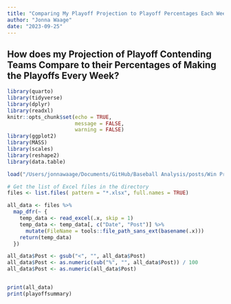 ```yaml
---
title: "Comparing My Playoff Projection to Playoff Percentages Each Week"
author: "Jonna Waage"
date: "2023-09-25"
---
```


## How does my Projection of Playoff Contending Teams Compare to their Percentages of Making the Playoffs Every Week?


```r
library(quarto)
library(tidyverse)
library(dplyr)
library(readxl)
knitr::opts_chunk$set(echo = TRUE,
                      message = FALSE,
                      warning = FALSE)
library(ggplot2)
library(MASS)
library(scales)
library(reshape2)
library(data.table)
```

```r
load("/Users/jonnawaage/Documents/GitHub/Baseball Analysis/posts/Win Projection/playoffsummary.RData")

# Get the list of Excel files in the directory
files <- list.files( pattern = "*.xlsx", full.names = TRUE)

all_data <- files %>%
  map_dfr(~ {
    temp_data <- read_excel(.x, skip = 1)
    temp_data <- temp_data[, c("Date", "Post")] %>%
      mutate(FileName = tools::file_path_sans_ext(basename(.x)))
    return(temp_data)
  })

all_data$Post <- gsub("<", "", all_data$Post)
all_data$Post <- as.numeric(sub("%", "", all_data$Post)) / 100
all_data$Post <- as.numeric(all_data$Post)


print(all_data)
print(playoffsummary)


```

